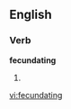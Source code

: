 ==English==

===Verb===
'''fecundating'''

# {{present participle of|[[fecundate]]}}

[[vi:fecundating]]